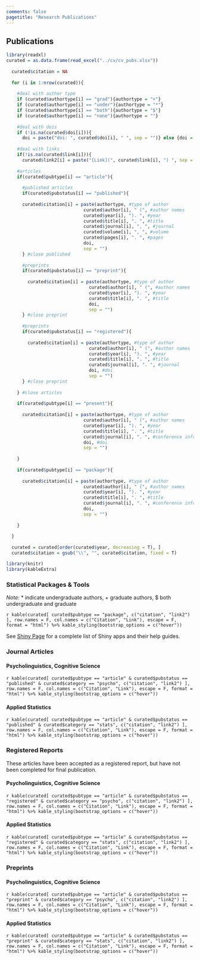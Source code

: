 ```yaml
---
comments: false
pagetitle: "Research Publications"
---
```


<style>
.table-hover > tbody > tr:hover { 
  background-color: #bebcff;
}
</style>

## Publications 

```r
library(readxl)
curated = as.data.frame(read_excel("../cv/cv_pubs.xlsx"))
  
  curated$citation = NA
  
  for (i in 1:nrow(curated)){
    
    #deal with author type
    if (curated$authortype[i] == "grad"){authortype = "+"}
    if (curated$authortype[i] == "under"){authortype = "*"}
    if (curated$authortype[i] == "both"){authortype = "$"}
    if (curated$authortype[i] == "none"){authortype = ""}
    
    #deal with dois
    if (!is.na(curated$doi[i])){
      doi = paste("doi: ", curated$doi[i], " ", sep = "")} else {doi = " "}
    
    #deal with links
    if(!is.na(curated$link[i])){
      curated$link2[i] = paste("[Link](", curated$link[i], ") ", sep = "")} else {curated$link2[i] = "NA"}
    
    #articles
    if(curated$pubtype[i] == "article"){
      
      #published articles
      if(curated$pubstatus[i] == "published"){
      
      curated$citation[i] = paste(authortype, #type of author
                             curated$author[i], " (", #author names
                             curated$year[i], "). ", #year
                             curated$title[i], ". ", #title
                             curated$journal[i], ", ", #journal
                             curated$volume[i], ", ", #volume
                             curated$pages[i], ". ", #pages
                             doi,
                             sep = "")
      } #close published
      
      #preprints
      if(curated$pubstatus[i] == "preprint"){
        
        curated$citation[i] = paste(authortype, #type of author
                               curated$author[i], " (", #author names
                               curated$year[i], "). ", #year
                               curated$title[i], ". ", #title
                               doi,
                               sep = "")
      } #close preprint
      
      #preprints
      if(curated$pubstatus[i] == "registered"){
        
        curated$citation[i] = paste(authortype, #type of author
                               curated$author[i], " (", #author names
                               curated$year[i], "). ", #year
                               curated$title[i], ". ", #title
                               curated$journal[i], ". ", #journal
                               doi, #doi
                               sep = "")
      } #close preprint
      
    } #close articles
    
    if(curated$pubtype[i] == "present"){
      
      curated$citation[i] = paste(authortype, #type of author
                             curated$author[i], " (", #author names
                             curated$year[i], "). ", #year
                             curated$title[i], ". ", #title
                             curated$journal[i], ". ", #conference information
                             doi, #doi
                             sep = "")
      
    }
    
    if(curated$pubtype[i] == "package"){
      
      curated$citation[i] = paste(authortype, #type of author
                             curated$author[i], " (", #author names
                             curated$year[i], "). ", #year
                             curated$title[i], ". ", #title
                             curated$journal[i], ". ", #conference information
                             doi, 
                             sep = "")
      
    }
    
  }
  
  curated = curated[order(curated$year, decreasing = T), ]
  curated$citation = gsub("\\", "", curated$citation, fixed = T)

library(knitr)
library(kableExtra)
```

### Statistical Packages & Tools

*Note:* \* indicate undergraduate authors, + graduate authors, $ both undergraduate and graduate

`r kable(curated[ curated$pubtype == "package", c("citation", "link2") ], row.names = F, col.names = c("Citation", "Link"), escape = F, format = "html") %>% kable_styling(bootstrap_options = c("hover"))`

See [Shiny Page](https://www.aggieerin.com/shiny/) for a complete list of Shiny apps and their help guides. 

### Journal Articles

#### Psycholinguistics, Cognitive Science

`r kable(curated[ curated$pubtype == "article" & curated$pubstatus == "published" & curated$category == "psycho", c("citation", "link2") ], row.names = F, col.names = c("Citation", "Link"), escape = F, format = "html") %>% kable_styling(bootstrap_options = c("hover"))`

#### Applied Statistics

`r kable(curated[ curated$pubtype == "article" & curated$pubstatus == "published" & curated$category == "stats", c("citation", "link2") ], row.names = F, col.names = c("Citation", "Link"), escape = F, format = "html") %>% kable_styling(bootstrap_options = c("hover"))`

### Registered Reports

These articles have been accepted as a registered report, but have not been completed for final publication.

#### Psycholinguistics, Cognitive Science

`r kable(curated[ curated$pubtype == "article" & curated$pubstatus == "registered" & curated$category == "psycho", c("citation", "link2") ], row.names = F, col.names = c("Citation", "Link"), escape = F, format = "html") %>% kable_styling(bootstrap_options = c("hover"))`

#### Applied Statistics

`r kable(curated[ curated$pubtype == "article" & curated$pubstatus == "registered" & curated$category == "stats", c("citation", "link2") ], row.names = F, col.names = c("Citation", "Link"), escape = F, format = "html") %>% kable_styling(bootstrap_options = c("hover"))`

### Preprints

#### Psycholinguistics, Cognitive Science

`r kable(curated[ curated$pubtype == "article" & curated$pubstatus == "preprint" & curated$category == "psycho", c("citation", "link2") ], row.names = F, col.names = c("Citation", "Link"), escape = F, format = "html") %>% kable_styling(bootstrap_options = c("hover"))`


#### Applied Statistics

`r kable(curated[ curated$pubtype == "article" & curated$pubstatus == "preprint" & curated$category == "stats", c("citation", "link2") ], row.names = F, col.names = c("Citation", "Link"), escape = F, format = "html") %>% kable_styling(bootstrap_options = c("hover"))`
